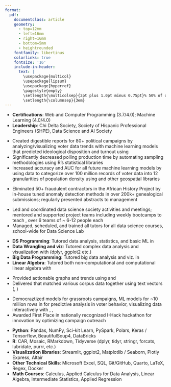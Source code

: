 ```yaml
---
format: 
  pdf: 
    documentclass: article
    geometry:
      - top=12mm
      - left=16mm
      - right=16mm
      - bottom=5mm
      - heightrounded
    fontfamily: libertinus
    colorlinks: true
    fontsize: '16'
    include-in-header: 
      text: |
        \usepackage{multicol}
        \usepackage{lipsum}
        \usepackage{hyperref}
        \pagestyle{empty}
        \setlength{\multicolsep}{2pt plus 1.0pt minus 0.75pt}% 50% of original values
        \setlength{\columnsep}{3em}
---
```

<!-- TITLE -->
\begin{center}
{\fontsize{35}{50}\selectfont \textbf{Alan J Averett}}
\end{center}

<!-- CONTACT INFO -->
\begin{center} 832.856.4666 | ajaverett0@gmail.com | linkedin.com/in/ajaverett | ajaverett.github.io
\end{center}
\vspace{12pt}

<!-- EDUCATION: 1ST BULLET -->
\begin{large}
  {\bf EDUCATION}
  \vspace{3pt}
  \hrule
  \begin{multicols}{2}
    \begin{flushleft}{\bf Brigham Young University- Idaho}\end{flushleft}
    \begin{flushright}Rexburg, ID\end{flushright}
  \end{multicols}
  \vspace{-0.17cm}
  \begin{multicols}{2}
    \begin{flushleft}B.Sc. Data Science, Statistics; \textit{Major GPA: 3.8/4.0} \end{flushleft}
    \begin{flushright} Apr 2020 - Dec 2023\end{flushright}
  \end{multicols}
  \vspace{-0.25cm}
\end{large}
 * **Certifications**: Web and Computer Programming (3.7/4.0); Machine Learning (4.0/4.0)
 * **Leadership**: Chi Delta Society, Society of Hispanic Professional Engineers (SHPE), Data Science and AI Society

\vspace{0.2cm}


\vspace{7pt}

<!-- EXPERIENCE : 1ST BULLET-->
\begin{large}{\bf EXPERIENCE}
\vspace{3pt}
\hrule
  \begin{multicols}{2}
    \begin{flushleft}{\bf \href{https://wpaintel.com/about/}{WPA Intelligence}}\end{flushleft}
    \begin{flushright}Washington D.C.\end{flushright}
  \end{multicols}
  \vspace{-0.17cm}
  \begin{multicols}{2}
    \begin{flushleft}\textit{Machine Learning Intern}\end{flushleft}
    \begin{flushright}Jul 2022 - Nov 2022\end{flushright}
  \end{multicols}
\end{large}
\vspace{-0.16cm}
* Created digestible reports for 80+ political campaigns by analyzing/visualizing voter data trends with machine learning models that predicted ideological disposition and turnout using \textbf{\textit{R's tidyverse}}
* Significantly decreased polling production time by automating sampling methodologies using R's statistical libraries
* Increased accuracy and AUC for all future machine learning models by using \textbf{\textit{GIS}} data to categorize over 100 million records of voter data into 12 granularities of population density using \textbf{\textit{R's sf}} and other geospatial libraries

\vspace{7pt}

\begin{large}
  \begin{multicols}{2}
    \begin{flushleft}{\bf \href{https://www.familysearch.org/help/oral-history/getting-started}{FamilySearch}}\end{flushleft}
    \begin{flushright}Salt Lake City, UT\end{flushright}
  \end{multicols}
  \vspace{-0.17cm}
  \begin{multicols}{2}
    \begin{flushleft}\textit{Statistician}\end
    {flushleft}\begin{flushright}Sep 2023 - Present\end
    {flushright}
  \end{multicols}
\end{large}
\vspace{-0.16cm}

* Eliminated 50+ fraudulent contractors in the African History Project by \textbf{\textit{developing and automating}} in-house tuned anomaly detection methods in \textbf{\textit{Python}} over 200k+ genealogical submissions; regularly presented abstracts to management



\vspace{7pt}

<!-- EXPERIENCE : 2ND BULLET -->
\begin{large}
  \begin{multicols}{2}
    \begin{flushleft}{\bf \href{https://byuidatascience.github.io/lab/}{Mathematics Department BYU-Idaho}}\end{flushleft}
    \begin{flushright}Rexburg, ID\end{flushright}
  \end{multicols}
  \vspace{-0.17cm}
  \begin{multicols}{2}
    \begin{flushleft}\textit{Data Science Society President, Chief Lab Manager}\end{flushleft}
    \begin{flushright}Mar 2023 - Sep 2023\end{flushright}
  \end{multicols}
\end{large}
\vspace{-0.16cm}
* Led and coordinated data science society activities and meetings; mentored and supported project teams including weekly bootcamps to teach \textbf{\textit{data analysis/statistics and ML hyper parameter tuning}}, over 6 teams of ~ 6-12 people each
* Managed, scheduled, and trained all tutors for all data science courses, school-wide for Data Science Lab \textbf{\textit{(R and Python)}}

\vspace{6pt}

\begin{large}
  \vspace{-0.17cm}
  \begin{multicols}{2}
    \begin{flushleft}\textit{Teacher's Assistant}\end{flushleft}
    \begin{flushright}May 2022 - Present\end{flushright}
  \end{multicols}
\end{large}
\vspace{-0.16cm}
* **DS Programming**: Tutored data analysis, statistics, and basic ML in \textbf{\textit{Python (Pandas, NumPy, Sci-kit Learn)}}
* **Data Wrangling and viz**: Tutored complex data analysis and visualization with \textbf{\textit{R tidyverse}} (dplyr, ggplot2 etc.)
* **Big Data Programming**: Tutored big data analysis and viz. in \textbf{\textit{DataBricks (PySpark, AutoML, Polars, Plotly, etc.)}}
* **Linear Algebra**: Tutored both non-computational and computational linear algebra with \textbf{\textit{Python's NumPy and SymPy}}

\vspace{7pt}

\begin{large}
  {\bf CONSULTING}
  \vspace{3pt}
  \hrule
  \begin{multicols}{2}
    \begin{flushleft}{\bf \href{https://mbmsubmissions.blogspot.com/2019/10/}{Baltimore Mission (Spanish Outreach)}}\end{flushleft}
    \begin{flushright}Baltimore, MD\end{flushright}
  \end{multicols}
  \vspace{-0.17cm}
  \begin{multicols}{2}
    \begin{flushleft}\textit{Technology Consultant and Regional Manager}\end
    {flushleft}\begin{flushright}Mar 2019 - Feb 2020\end
    {flushright}
  \end{multicols}
\end{large}
\vspace{-0.16cm}

\vspace{7pt}

\begin{large}
  \begin{multicols}{2}
    \begin{flushleft}{\bf \href{https://github.com/wilfordwoodruff}{Wilford Woodruff Papers}}\end{flushleft}
    \begin{flushright}Rexburg, ID\end{flushright}
  \end{multicols}
  \vspace{-0.17cm}
  \begin{multicols}{2}
    \begin{flushleft}\textit{Data Scientist}\end
    {flushleft}\begin{flushright}May 2023 - Dec 2023\end
    {flushright}
  \end{multicols}
\end{large}
\vspace{-0.16cm}
* Provided actionable graphs and trends using \textbf{\textit{time-series analysis}} and \textbf{\textit{NLP (sentiment analysis and textual clustering)}}
* Delivered \textbf{\textit{interactive web app in Streamlit}} that matched various corpus data together using text vectors (\textbf{\textit{NLTK}}, \textbf{\textit{sklearn}})

\vspace{7pt}
\begin{large}
  \begin{multicols}{2}
    \begin{flushleft}{\bf \href{http://ohioelect.us/}{Ohio Voter Data Consulting}}\end{flushleft}
    \begin{flushright}Rexburg, ID\end{flushright}
  \end{multicols}
  \vspace{-0.17cm}
  \begin{multicols}{2}
    \begin{flushleft}\textit{Founder, Data Scientist}\end
    {flushleft}\begin{flushright}Sep 2023 - Present\end
    {flushright}
  \end{multicols}
\end{large}
\vspace{-0.16cm}
* Democraztized \textbf{\textit{big data}} models for grassroots campaigns, \textbf{\textit{cloud computing}} ML models for ~10 million rows in \textbf{\textit{Python's sklearn}} for predictive analysis in voter behavior, visualizing data interactively with \textbf{\textit{R Shiny}}, \textbf{\textit{Plotly}}, \textbf{\textit{Quarto}}
* Awarded First Place in nationally recognized I-Hack hackathon for innovation by optimizing campaign outreach
 

\vspace{7pt}





<!-- SKILLS -->
\begin{large}{\bf SKILLS}
  \vspace{3pt}
  \hrule
\end{large}
\vspace{-0.16cm}
\vspace{6pt}
* **Python**: Pandas, NumPy, Sci-kit Learn, PySpark, Polars, Keras / Tensorflow, BeautifulSoup4, DataBricks
\vspace{2pt}
* **R**: CAR, Mosaic, RMarkdown, Tidyverse (dplyr, tidyr, stringr, forcats, lubridate, purrr, etc.) 
\vspace{2pt}
* **Visualization libraries**: Streamlit, ggplot2, Matplotlib / Seaborn, Plotly Express, Altair
\vspace{2pt}
* **Other Technical Skills**: Microsoft Excel, SQL, Git/GitHub, Quarto, LaTeX, Regex, Docker
\vspace{2pt}
* **Math Courses**: Calculus, Applied Calculus for Data Analysis, Linear Algebra, Intermediate Statistics, Applied Regression